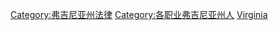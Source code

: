 {{commonscat|Lawyers from Virginia}}
[[Category:弗吉尼亚州法律|Category:弗吉尼亚州法律]]
[[Category:各职业弗吉尼亚州人|Category:各职业弗吉尼亚州人]]
[[Category:美国各州律师|Virginia]]
